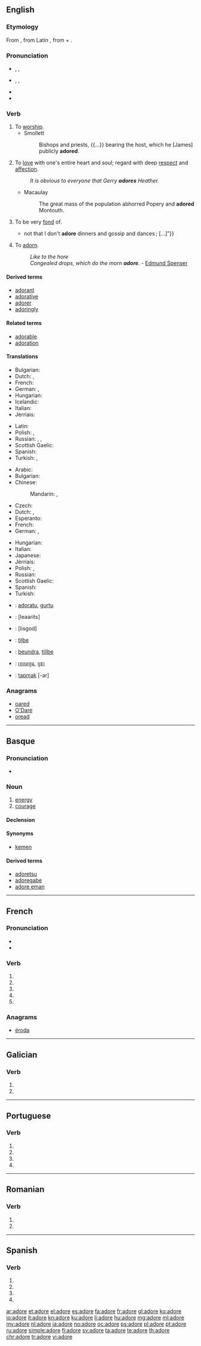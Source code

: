 {{also|adoré}}
==English==

===Etymology===
From {{etyl|fro|en}} {{term|adorer|lang=fro}}, from Latin {{term|adoro|lang=la}}, from {{term|ad||to|lang=la}} + {{term|oro|to speak, to pray|lang=la}}.

===Pronunciation===
* {{a|RP}} {{enPR|ədô'}}, {{IPA|/əˈdɔː/}}, {{X-SAMPA|/@"dO:/}}
* {{a|US}} {{enPR|ədôr'}}, {{IPA|/əˈdɔːr/}}, {{X-SAMPA|/@"dO:r/}}
* {{audio|en-us-adore.ogg|Audio (US)}}
* {{rhymes|ɔː(r)}}

===Verb===
{{en-verb|ador|ing}}

# To [[worship]].
#* Smollett
#*: Bishops and priests, {{...}} bearing the host, which he [James] publicly '''adored'''.
# To [[love]] with one's entire heart and soul; regard with deep [[respect]] and [[affection]].
#: ''It is obvious to everyone that Gerry '''adores''' Heather.''
#* Macaulay
#*: The great mass of the population abhorred Popery and '''adored''' Montouth.
# To be very [[fond]] of.
#* {{quote-book|year=1907|author=[[w:Robert W. Chambers|Robert Chambers]]
|title=The Younger Set
|chapter=2/5|url=http://openlibrary.org/works/OL8127246W
|passage=“I ought to arise and go forth with timbrel and with dances ; but, do you know, I am not inclined to revels ?{{...}}not that I don't '''adore''' dinners and gossip and dances ;&nbsp;[&hellip;]”}}
# {{context|obsolete|lang=en}} To [[adorn]].
#: ''Like to the hore<br>Congealed drops, which do the morn '''adore'''.'' - [[w:Edmund Spenser|Edmund Spenser]]

====Derived terms====
* [[adorant]]
* [[adorative]]
* [[adorer]]
* [[adoringly]]

====Related terms====
* [[adorable]]
* [[adoration]]

====Translations====
{{trans-top|worship}}
* Bulgarian: {{t+|bg|боготворя|tr=bogotvorjá}}
* Dutch: {{t+|nl|aanbidden}}, {{t+|nl|adoreren}}
* French: {{t+|fr|adorer}}
* German: {{t+|de|anbeten}}, {{t+|de|verehren}}
* Hungarian: {{t+|hu|imád}}
* Icelandic: {{t-|is|dýrka}}
* Italian: {{t+|it|adorare}}
* Jèrriais: {{tø|roa-jer|adouother}}
{{trans-mid}}
* Latin: {{t+|la|adōrō}}
* Polish: {{t+|pl|uwielbiać}}, {{t+|pl|wielbić}}
* Russian: {{t+|ru|боготворить|tr=bogotvorít'}} {{impf}}, {{t+|ru|поклоняться|tr=poklonját'sja}} {{impf}} {{qualifier|+ [[dative case]]}}, {{t+|ru|преклоняться|tr=preklonját'sja}} {{impf}} {{qualifier|[[перед]] + [[instrumental case]]}}
* Scottish Gaelic: {{l/gd|dèan adhradh}}
* Spanish: {{t+|es|adorar}}
* Turkish: {{t+|tr|tapmak}}, {{t+|tr|tapınmak}}
{{trans-bottom}}

{{trans-top|love with entire heart and soul}}
* Arabic: {{t+|ar|عشق|tr=3áshiqa}}
* Bulgarian: {{t+|bg|обожавам|tr=obožávam}}
* Chinese:
*: Mandarin: {{t-|cmn|熱愛|sc=Hani}}, {{t-|cmn|热爱|tr=rè'ài|sc=Hani}}
* Czech: {{t-|cs|zbožňovat}}
* Dutch: {{t+|nl|aanbidden}}, {{t+|nl|adoreren}}
* Esperanto: {{t-|eo|adori}}
* French: {{t+|fr|adorer}}
* German: {{t+|de|anbeten}}, {{t+|de|verehren}}
{{trans-mid}}
* Hungarian: {{t+|hu|imád}}
* Italian: {{t+|it|adorare}}
* Japanese: {{t+|ja|熱愛|alt=熱愛する|tr=ねつあいする, netsuai-suru}}
* Jèrriais: {{tø|roa-jer|adouother}}
* Polish: {{t+|pl|uwielbiać}}, {{t+|pl|ubóstwiać}}
* Russian: {{t+|ru|обожать|tr=obožát'}} {{impf}}
* Scottish Gaelic: {{l/gd|gràdhaich}}
* Spanish: {{t+|es|querer}}
* Turkish: {{t+|tr|tapmak}}
{{trans-bottom}}

{{checktrans-top}}
* {{ttbc|eu}}: [[adoratu]], [[gurtu]]
* {{ttbc|he}}: {{t-|he|להעריץ}} [leaarits]
* {{ttbc|he}}: {{t-|he|לסגוד}} [lisgod]
* {{ttbc|no}}: [[tilbe]]
{{trans-mid}}
* {{ttbc|sv}}: [[beundra]], [[tillbe]]
* {{ttbc|th}}: [[เทอดทูน]], [[บูชา]]
* {{ttbc|tr}}: [[tapmak]] [-ar]
{{trans-bottom}}

===Anagrams===
* [[oared#English|oared]]
* [[O'Dare#English|O'Dare]]
* [[oread#English|oread]]

----

==Basque==

===Pronunciation===
* {{IPA|/a´do.ɾe/|lang=eu}}

===Noun===
{{head|eu|noun}}

# [[energy]]
# [[courage]]

====Declension====
{{eu-decl-inanim noun|av=1|kv=1}}

====Synonyms====
* [[kemen]]

====Derived terms====
* [[adoretsu]]
* [[adoregabe]]
* [[adore eman]]

----

==French==

===Pronunciation===
* {{IPA|/a.dɔʁ/|lang=fr}}
* {{audio|Fr-Paris--adore.ogg|Audio (Paris)}}

===Verb===
{{fr-verb-form}}

# {{conjugation of|adorer||1|s|pres|ind|lang=fr}}
# {{conjugation of|adorer||3|s|pres|ind|lang=fr}}
# {{conjugation of|adorer||1|s|pres|sub|lang=fr}}
# {{conjugation of|adorer||1|s|pres|sub|lang=fr}}
# {{conjugation of|adorer||2|s|imp|lang=fr}}

===Anagrams===
* [[éroda#French|éroda]]

----

==Galician==

===Verb===
{{gl-verb-form}}

# {{conjugation of|adorar||lang=gl|1|s|pres|sub}}
# {{conjugation of|adorar||lang=gl|3|s|pres|sub}}

----

==Portuguese==

===Verb===
{{head|pt|verb form}}

# {{conjugation of|adorar||1|s|present|subjunctive|lang=pt}}
# {{conjugation of|adorar||3|s|present|subjunctive|lang=pt}}
# {{conjugation of|adorar||1|s|imperative|lang=pt}}
# {{conjugation of|adorar||3|s|imperative|lang=pt}}

----

==Romanian==

===Verb===
{{head|ro}}

# {{ro-form-verb|3s|sub|adora}}
# {{ro-form-verb|3p|sub|adora}}

----

==Spanish==

===Verb===
{{es-verb-form|adorar}}

# {{es-verb form of|ending=ar|mood=imperative|pers=2|formal=yes|number=singular|adorar}}
# {{es-verb form of|ending=ar|mood=subjunctive|tense=present|pers=1|number=singular|adorar}}
# {{es-verb form of|ending=ar|mood=subjunctive|tense=present|pers=2|formal=yes|number=singular|adorar}}
# {{es-verb form of|ending=ar|mood=subjunctive|tense=present|pers=3|number=singular|adorar}}

[[ar:adore]]
[[et:adore]]
[[el:adore]]
[[es:adore]]
[[fa:adore]]
[[fr:adore]]
[[gl:adore]]
[[ko:adore]]
[[io:adore]]
[[it:adore]]
[[kn:adore]]
[[ku:adore]]
[[li:adore]]
[[hu:adore]]
[[mg:adore]]
[[ml:adore]]
[[my:adore]]
[[nl:adore]]
[[ja:adore]]
[[no:adore]]
[[oc:adore]]
[[ps:adore]]
[[pl:adore]]
[[pt:adore]]
[[ru:adore]]
[[simple:adore]]
[[fi:adore]]
[[sv:adore]]
[[ta:adore]]
[[te:adore]]
[[th:adore]]
[[chr:adore]]
[[tr:adore]]
[[vi:adore]]